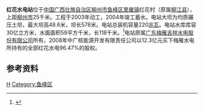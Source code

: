 {{Infobox dam
| name =红花水电站
| official_name =
| image =
| image_size =
| image_caption =
| image_alt =
| location_map =China Guangxi
| location_map_width =
| location_map_text =红花水电站
| lat_d =24
| lat_m =13
| lat_s =19
| lat_NS =N
| long_d =109
| long_m =32
| long_s =09
| long_EW =E
| coordinates_type = type:landmark
| coordinates_display= inline,title
| coordinates_ref =
| country =[[中国|中国]]
| locale =[[广西壮族自治区|广西壮族自治区]][[柳州市|柳州市]][[鱼峰区|鱼峰区]]
| status =运行中
| construction_began = 2003年
| open = 2005年
| demolished =
| cost =
| owner = 
| type =土石坝
| length ={{Convert|578|m|ft|0|abbr=on}}
| height ={{Convert|48.6|m|ft|0|abbr=on}}
| crest_width =
| base_width =
| volume =
| crosses =[[柳江_(河流)|柳江]]
| spillways =
| spillway_type =Service, crest overflow
| spillway_capacity =
| reservoir =红花水库
| reservoir_capacity ={{Convert|3000000000|m3|acre.ft|0|abbr=on|lk=out}}
| reservoir_catchment={{Convert|46810|km2|sqmi|0|abbr=on}}
| reservoir_surface ={{Convert|59|km2|sqmi|0|abbr=on}}
| reservoir_max_depth=
| hydraulic_head =
| tidal_range =
| plant_owner =[[中广核能源开发有限责任公司|中广核能源开发有限责任公司]]
| plant_operator =[[广西柳州红花水电有限责任公司|广西柳州红花水电有限责任公司]]
| plant_commission =
| plant_licence_exp =
| plant_decommission =
| plant_type =河床式水电站
| turbines = 6
| installed_capacity = 220[[兆瓦|兆瓦]]
| max_planned_cap =
| capacity_factor =
| average_annual_gen = 
| net_generation =
| website =
| as_of =
| extra =
}}
'''红花水电站'''位于[[中国|中国]][[广西壮族自治区|广西壮族自治区]][[柳州市|柳州市]][[鱼峰区|鱼峰区]][[里雍镇|里雍镇]]红花村（原属[[柳江县|柳江县]]），上距[[柳州市|柳州市]]25千米。工程于2003年动工，2004年竣工蓄水。电站大坝为均质碾压土坝，最大坝高48.6米，坝长578米。电站总装机容量220[[兆瓦|兆瓦]]。电站水库库容30亿立方米，水面面积59平方千米，长118千米。<ref name="中国河湖大典">{{cite book zh |author=《[[中国河湖大典|中国河湖大典]]》编纂委员会 |title=《中国河湖大典·珠江卷》 |format=M |edition=1 |location=北京 |publisher=中国水利水电出版社 |date=2013年1月 |pages=116页 |id= ISBN 978-7-5170-0561-2}}</ref>电站原属[[广东梅雁吉祥水电股份有限公司|广东梅雁吉祥水电股份有限公司]]所有，2008年中广核能源开发有限责任公司以12.3亿元买下梅雁水电所持有的全部红花水电96.47%的股权。   

==参考资料==
{{reflist}}
[[Category:广西水电站|H]]
[[Category:鱼峰区|Category:鱼峰区]]